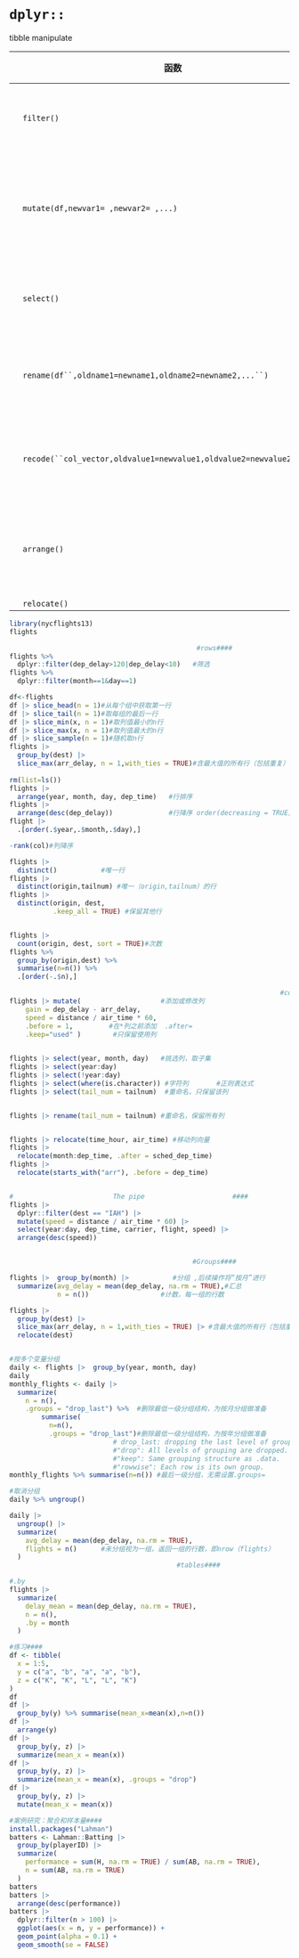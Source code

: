 # `dplyr::`

tibble manipulate

|     | 函数                                                                       | 高能             |
|-----|----------------------------------------------------------------------------|------------------|
|     | `filter()`                                                                 | 选择行/观测      |
|     | `mutate(df,newvar1= ,newvar2= ,...)`                                       | 转化或重编码变量 |
|     | `select()`                                                                 | 选择列/变量      |
|     | ``` rename(df``,oldname1=newname1,oldname2=newname2,...``) ```             | 重命名列/变量    |
|     | ``` recode(``col_vector,oldvalue1=newvalue1,oldvalue2=newvalue2,...``) ``` | 重编码变量值     |
|     | `arrange()`                                                                | 按变量值行排序   |
|     | `relocate()`                                                               |                  |

```r

library(nycflights13)
flights

                                               #rows####
flights %>% 
  dplyr::filter(dep_delay>120|dep_delay<10)   #筛选
flights %>% 
  dplyr::filter(month==1&day==1)

df<-flights
df |> slice_head(n = 1)#从每个组中获取第一行
df |> slice_tail(n = 1)#取每组的最后一行
df |> slice_min(x, n = 1)#取列值最小的n行
df |> slice_max(x, n = 1)#取列值最大的n行
df |> slice_sample(n = 1)#随机取n行
flights |> 
  group_by(dest) |> 
  slice_max(arr_delay, n = 1,with_ties = TRUE)#含最大值的所有行（包括重复）
  
rm(list=ls())
flights |>
  arrange(year, month, day, dep_time)   #行排序
flights |>
  arrange(desc(dep_delay))              #行降序 order(decreasing = TRUE)
flight |> 
  .[order(.$year,.$month,.$day),]

-rank(col)#列降序

flights |> 
  distinct()           #唯一行
flights |> 
  distinct(origin,tailnum) #唯一（origin,tailnum）的行
flights |> 
  distinct(origin, dest, 
           .keep_all = TRUE) #保留其他行


flights |> 
  count(origin, dest, sort = TRUE)#次数
flights %>% 
  group_by(origin,dest) %>%  
  summarise(n=n()) %>% 
  .[order(-.$n),]

                                                                    #columns####
flights |> mutate(                    #添加或修改列
    gain = dep_delay - arr_delay,
    speed = distance / air_time * 60,
    .before = 1,         #在*列之前添加  .after=   
    .keep="used" )        #只保留使用列
 

flights |> select(year, month, day)   #挑选列，取子集
flights |> select(year:day)          
flights |> select(!year:day)
flights |> select(where(is.character)) #字符列       #正则表达式
flights |> select(tail_num = tailnum)  #重命名，只保留该列


flights |> rename(tail_num = tailnum) #重命名，保留所有列


flights |> relocate(time_hour, air_time) #移动列向量
flights |> 
  relocate(month:dep_time, .after = sched_dep_time)
flights |> 
  relocate(starts_with("arr"), .before = dep_time)


#                         The pipe                      ####
flights |> 
  dplyr::filter(dest == "IAH") |> 
  mutate(speed = distance / air_time * 60) |> 
  select(year:day, dep_time, carrier, flight, speed) |> 
  arrange(desc(speed))


                                              #Groups####

flights |>  group_by(month) |>           #分组 ,后续操作将“按月”进行
  summarize(avg_delay = mean(dep_delay, na.rm = TRUE),#汇总
            n = n())                  #计数，每一组的行数

flights |> 
  group_by(dest) |> 
  slice_max(arr_delay, n = 1,with_ties = TRUE) |> #含最大值的所有行（包括重复）
  relocate(dest)


#按多个变量分组
daily <- flights |>  group_by(year, month, day)
daily
monthly_flights <- daily |> 
  summarize(
    n = n(), 
    .groups = "drop_last") %>%  #删除最低一级分组结构，为按月分组做准备
        summarise(
          n=n(),
          .groups = "drop_last")#删除最低一级分组结构，为按年分组做准备
                          # drop_last: dropping the last level of grouping. This was the only supported option before version 1.0.0.
                          #"drop": All levels of grouping are dropped.
                          #"keep": Same grouping structure as .data.
                          #"rowwise": Each row is its own group.
monthly_flights %>% summarise(n=n()) #最后一级分组，无需设置.groups=

#取消分组
daily %>% ungroup()

daily |> 
  ungroup() |>
  summarize(
    avg_delay = mean(dep_delay, na.rm = TRUE), 
    flights = n()      #未分组视为一组，返回一组的行数，即nrow（flights）
  )
                                          #tables####

#.by
flights |> 
  summarize(
    delay_mean = mean(dep_delay, na.rm = TRUE), 
    n = n(),
    .by = month
  )

#练习####
df <- tibble(
  x = 1:5,
  y = c("a", "b", "a", "a", "b"),
  z = c("K", "K", "L", "L", "K")
)
df
df |>
  group_by(y) %>% summarise(mean_x=mean(x),n=n())
df |>
  arrange(y)
df |>
  group_by(y, z) |>
  summarize(mean_x = mean(x))
df |>
  group_by(y, z) |>
  summarize(mean_x = mean(x), .groups = "drop")
df |>
  group_by(y, z) |>
  mutate(mean_x = mean(x))

#案例研究：聚合和样本量####
install.packages("Lahman")
batters <- Lahman::Batting |> 
  group_by(playerID) |> 
  summarize(
    performance = sum(H, na.rm = TRUE) / sum(AB, na.rm = TRUE),
    n = sum(AB, na.rm = TRUE)
  )
batters
batters |> 
  arrange(desc(performance))
batters |> 
  dplyr::filter(n > 100) |> 
  ggplot(aes(x = n, y = performance)) +
  geom_point(alpha = 0.1) + 
  geom_smooth(se = FALSE)
```
